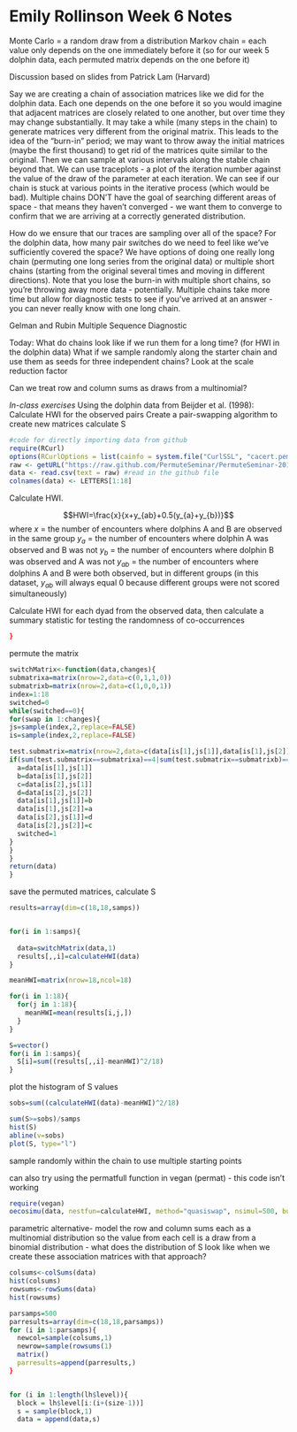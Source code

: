 Emily Rollinson Week 6 Notes
========================================================

Monte Carlo = a random draw from a distribution
Markov chain = each value only depends on the one immediately before it (so for our week 5 dolphin data, each permuted matrix depends on the one before it)

Discussion based on slides from Patrick Lam (Harvard)

Say we are creating a chain of association matrices like we did for the dolphin data.  Each one depends on the one before it so you would imagine that adjacent matrices are closely related to one another, but over time they may change substantially.  It may take a while (many steps in the chain) to generate matrices very different from the original matrix.  This leads to the idea of the "burn-in" period; we may want to throw away the initial matrices (maybe the first thousand) to get rid of the matrices quite similar to the original.  Then we can sample at various intervals along the stable chain beyond that.  We can use traceplots - a plot of the iteration number against the value of the draw of the parameter at each iteration.  We can see if our chain is stuck at various points in the iterative process (which would be bad).  Multiple chains DON'T have the goal of searching different areas of space - that means they haven't converged - we want them to converge to confirm that we are arriving at a correctly generated distribution.

How do we ensure that our traces are sampling over all of the space?  For the dolphin data, how many pair switches do we need to feel like we've sufficiently covered the space?  We have options of doing one really long chain (permuting one long series from the original data) or multiple short chains (starting from the original several times and moving in different directions).  Note that you lose the burn-in with multiple short chains, so you're throwing away more data - potentially.  Multiple chains take more time but allow for diagnostic tests to see if you've arrived at an answer - you can never really know with one long chain.  

Gelman and Rubin Multiple Sequence Diagnostic

Today:
What do chains look like if we run them for a long time? (for HWI in the dolphin data)
What if we sample randomly along the starter chain and use them as seeds for three independent chains?
Look at the scale reduction factor

Can we treat row and column sums as draws from a multinomial?

*In-class exercises*
Using the dolphin data from Beijder et al. (1998):
Calculate HWI for the observed pairs
Create a pair-swapping algorithm to create new matrices
calculate S

```r
#code for directly importing data from github
require(RCurl)
options(RCurlOptions = list(cainfo = system.file("CurlSSL", "cacert.pem", package = "RCurl")))
raw <- getURL("https://raw.github.com/PermuteSeminar/PermuteSeminar-2014/master/Week-5/Emily.Rollinson/dolphindata.csv") #insert the  raw URL for the data file on github here
data <- read.csv(text = raw) #read in the github file
colnames(data) <- LETTERS[1:18]
```

Calculate HWI.

$$HWI=\frac{x}{x+y_{ab}+0.5(y_{a}+y_{b})}$$
where
$x$ = the number of encounters where dolphins A and B are observed in the same group
$y_{a}$ = the number of encounters where dolphin A was observed and B was not
$y_{b}$ = the number of encounters where dolphin B was observed and A was not
$y_{ab}$ = the number of encounters where dolphins A and B were both observed, but in different groups (in this dataset, $y_{ab}$ will always equal 0 because different groups were not scored simultaneously)

Calculate HWI for each dyad from the observed data, then calculate a summary statistic for testing the randomness of co-occurrences

```r
}
```

permute the matrix

```r
switchMatrix<-function(data,changes){
submatrixa=matrix(nrow=2,data=c(0,1,1,0))
submatrixb=matrix(nrow=2,data=c(1,0,0,1))
index=1:18
switched=0
while(switched==0){
for(swap in 1:changes){
js=sample(index,2,replace=FALSE)
is=sample(index,2,replace=FALSE)

test.submatrix=matrix(nrow=2,data=c(data[is[1],js[1]],data[is[1],js[2]],data[is[2],js[1]],data[is[2],js[2]]))
if(sum(test.submatrix==submatrixa)==4|sum(test.submatrix==submatrixb)==4){
  a=data[is[1],js[1]]
  b=data[is[1],js[2]]
  c=data[is[2],js[1]]
  d=data[is[2],js[2]]
  data[is[1],js[1]]=b
  data[is[1],js[2]]=a
  data[is[2],js[1]]=d
  data[is[2],js[2]]=c
  switched=1
}
}
}
return(data)
}
```

save the permuted matrices, calculate S

```r

results=array(dim=c(18,18,samps))


for(i in 1:samps){
  
  data=switchMatrix(data,1)
  results[,,i]=calculateHWI(data)
}

meanHWI=matrix(nrow=18,ncol=18)

for(i in 1:18){
  for(j in 1:18){
    meanHWI=mean(results[i,j,]) 
  }
}

S=vector()
for(i in 1:samps){
  S[i]=sum((results[,,i]-meanHWI)^2/18)
}
```

plot the histogram of S values 
```r
sobs=sum((calculateHWI(data)-meanHWI)^2/18)

sum(S>=sobs)/samps
hist(S)
abline(v=sobs)
plot(S, type="l")
```


sample randomly within the chain to use multiple starting points 

can also try using the permatfull function in vegan (permat) - this code isn't working


```r
require(vegan)
oecosimu(data, nestfun=calculateHWI, method="quasiswap", nsimul=500, burnin=0, statistic=HWI)

```

parametric alternative-
model the row and column sums each as a multinomial distribution so the value from each cell is a draw from a binomial distribution - what does the distribution of S look like when we create these association matrices with that approach?


```r
colsums<-colSums(data)
hist(colsums)
rowsums<-rowSums(data)
hist(rowsums)

parsamps=500
parresults=array(dim=c(18,18,parsamps))
for (i in 1:parsamps){
  newcol=sample(colsums,1)
  newrow=sample(rowsums(1)
  matrix()
  parresults=append(parresults,)              
}


for (i in 1:length(lh$level)){
  block = lh$level[i:(i+(size-1))]
  s = sample(block,1)
  data = append(data,s)

```